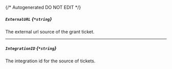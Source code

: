 {/* Autogenerated DO NOT EDIT  */}
##### `ExternalURL` *{`*string`}*
The external url source of the grant ticket.

---
##### `IntegrationID` *{`*string`}*
The integration id for the source of tickets.


